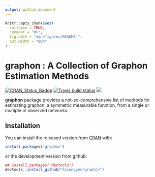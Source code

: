 ```yaml
---
output: github_document
---
```


<!-- README.md is generated from README.Rmd. Please edit that file -->

```r
knitr::opts_chunk$set(
  collapse = TRUE,
  comment = "#>",
  fig.path = "man/figures/README-",
  out.width = "88%"
)
```

# graphon : A Collection of Graphon Estimation Methods

<!-- badges: start -->
[![CRAN_Status_Badge](http://www.r-pkg.org/badges/version/graphon?color=green)](https://CRAN.R-project.org/package=graphon)
[![Travis build status](https://travis-ci.org/kisungyou/graphon.svg?branch=master)](https://travis-ci.org/kisungyou/graphon)
[![](https://cranlogs.r-pkg.org/badges/graphon)](https://cran.r-project.org/package=graphon)
<!-- badges: end -->

**graphon** package provides a not-so-comprehensive list of methods for estimating graphon, a symmetric measurable function, from a single or multiple of observed networks. 

## Installation

You can install the released version from [CRAN](https://CRAN.R-project.org) with:

``` r
install.packages("graphon")
```

or the development version from github:
```r
## install.packages("devtools")
devtools::install_github("kisungyou/graphon")
```
